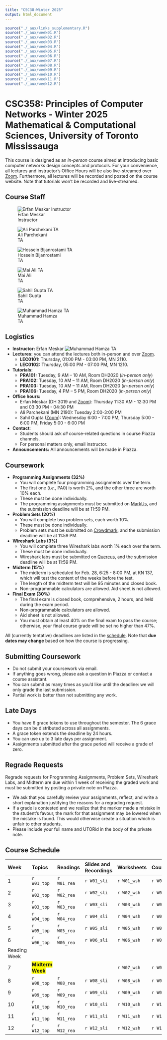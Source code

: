 ```yaml
---
title: "CSC38-Winter 2025"
output: html_document
---
```



```r
source("./_aux/links_supplementary.R")
source("./_aux/week01.R")
source("./_aux/week02.R")
source("./_aux/week03.R")
source("./_aux/week04.R")
source("./_aux/week05.R")
source("./_aux/week06.R")
source("./_aux/week07.R")
source("./_aux/week08.R")
source("./_aux/week09.R")
source("./_aux/week10.R")
source("./_aux/week11.R")
source("./_aux/week12.R")
```


# **CSC358: Principles of Computer Networks - Winter 2025**<br>Mathematical & Computational Sciences, University of Toronto Mississauga

This course is designed as an *in-person* course aimed at introducing basic 
computer networks design concepts and protocols. For your convenience, all 
lectures and instructor's Office Hours will be also live-streamed 
over [Zoom](`r zoom_lec_l`). Furthermore, all lectures will be recorded and
posted on the course website. Note that tutorials won't be recorded 
and live-streamed.

## Course Staff

::: {#people .container .sec}
::: {#shuffle-container .col}

::: instructorphoto
![Erfan Meskar<br>Instructor](./images/erfan_img3.png)
:::
::: instructorphoto
![Ali Parchekani<br>TA](./images/empty.png)
:::
::: instructorphoto
![Hossein Bijanrostami<br>TA](./images/Hossein_photo.jpg)
:::

::: instructorphoto
![Mai Ali<br>TA](./images/Mai_Ali_photo.jpg)
:::

:::
:::


::: {#people .container .sec}
::: {#shuffle-container .col}

::: instructorphoto
![Sahil Gupta<br>TA](./images/empty.png)
:::

::: instructorphoto
![Muhammad Hamza<br>TA](./images/Muhammad.png)
:::

:::
:::


::: sechighlight
::: {#logistics .container .sec}
## Logistics
- **Instructor:** Erfan Meskar ![Muhammad Hamza<br>TA](./images/erfan_email.jpg)
- **Lectures:** you can attend the lectures both in-person and 
over [Zoom](`r zoom_lec_l`).
  - **LEC0101:** Thursday, 01:00 PM - 03:00 PM, MN 2110.
  - **LEC0102:** Thursday, 05:00 PM - 07:00 PM, MN 1210.
- **Tutorials:** 
  - **PRA101:** Tuesday, 9 AM – 10 AM, Room DH2020 (*in-person only*)
  - **PRA102:** Tuesday, 10 AM – 11 AM, Room DH2020 (*in-person only*)
  - **PRA103:** Tuesday, 10 AM – 11 AM, Room DH2020 (*in-person only*)
  - **PRA106:** Tuesday, 4 PM – 5 PM, Room DH2020 (*in-person only*)
- **Office hours:**
  - Erfan Meskar (DH 3019 and [Zoom](`r zoom_lec_l`)): Thursday 11:30 AM - 12:30 PM
  and 03:30 PM - 04:30 PM
  - Ali Parchekani (MN 2190): Tuesday  2:00-3:00 PM
  - Sahil Gupta ([Zoom](`r zoom_sah_l`)): Wednesday 6:00 - 7:00 PM, Thursday 
  5:00 - 6:00 PM, Friday 5:00 - 6:00 PM
- **Contact**: 
  - Students should ask *all* course-related questions in course Piazza 
  channels. <br>
  - For personal matters only, email instructor.
-   **Announcements:** All announcements will be made in Piazza.
:::
:::


::: {#coursework .container .sec}
## Coursework
  - **Programming Assignments (32%)**
    - You will complete four programming assignments over the term.
    - The first one (*i.e.*, PA0) is worth 2%, and the other three are 
    worth 10% each.
    - These must be done individually.
    - The programming assignments must be submitted on [MarkUs](`r markus_l`), and 
    the submission deadline will be at 11:59 PM.
  - **Problem Sets (20%)**
    - You will complete two problem sets, each worth 10%.
    - These must be done individually.
    - Problem sets must be submitted on [Crowdmark](`r crowdmark_l`), and the submission
    deadline will be at 11:59 PM.
  - **Wireshark Labs (3%)**
    - You will complete three Wireshark labs worth 1% each over the term.
    - These must be done individually.
    - Wireshark labs must be submitted on [Quercus](`r quercus_l`), and the submission
    deadline will be at 11:59 PM.
  - **Midterm (15%)**
    - The midterm is scheduled for Feb. 28, 6:25 - 8:00 PM, at KN 137, which 
    will test the content of the weeks before the test.
    - The length of the midterm test will be 95 minutes and closed book.
    - Non-programmable calculators are allowed. Aid sheet is not allowed.
  - **Final Exam (30%)**
    - The final exam is closed book, comprehensive, 2 hours, and held during 
    the exam period.
    - Non-programmable calculators are allowed.
    - Aid sheet is not allowed.
    - You must obtain at least 40% on the final exam to pass the course; 
    otherwise, your final course grade will be set no higher than 47%.

All (currently tentative) deadlines are listed in the [schedule](#schedule). 
Note that **due dates may change** based on how the course is progressing.
:::

::: {#submitting .container .sec}
##  Submitting Coursework
- Do not submit your coursework via email.
- If anything goes wrong, please ask a question in Piazza or contact a course 
assistant.
- You can submit as many times as you'd like until the deadline: we will only 
grade the last submission.
- Partial work is better than not submitting any work.
:::

::: {#latedays .container .sec}
## Late Days
- You have 6 grace tokens to use throughout the semester. The 6 grace days
can be distributed across all assignments.
- A grace token extends the deadline by 24 hours.
- You can use up to 3 late days per assignment.
- Assignments submitted after the grace period will receive a grade of zero.
:::

::: {#sylremark .container .sec}
## Regrade Requests

Regrade requests for Programming Assignments, Problem Sets, Wireshark Labs, 
and Midterm are due within 1 week of receiving the graded work and must be 
submitted by posting a private note on Piazza.

  - We ask that you carefully review your assignments, reflect, and write a 
  short explanation justifying the reasons for a regrading request.
  - If a grade is contested and we realize that the marker made a mistake in the
  student's favour, the mark for that assignment may be lowered when the mistake
  is found. This would otherwise create a situation which is unfair to other
  students.
  - Please include your full name and UTORid in the body of the private note.
:::

::: {#schedule .container .sec}

## Course Schedule

|Week | Topics           | Readings    | Slides and<br>Recordings  | Worksheets | Coursework
|:----|:-----------------|:------------|:---------------|:-----------|:------------------------
|1    | `r W01_top`      | `r W01_rea` | `r W01_sli`| `r W01_wsh`| `r W01_crw`               
|2    | `r W02_top`      | `r W02_rea` | `r W02_sli`| `r W02_wsh`| `r W02_crw`              
|3    | `r W03_top`      | `r W03_rea` | `r W03_sli`| `r W03_wsh`| `r W03_crw`              
|4    | `r W04_top`      | `r W04_rea` | `r W04_sli`| `r W04_wsh`| `r W04_crw`             
|5    | `r W05_top`      | `r W05_rea` | `r W05_sli`| `r W05_wsh`| `r W05_crw`              
|6    | `r W06_top`      | `r W06_rea` | `r W06_sli`| `r W06_wsh`| `r W06_crw`
|Reading Week    
|7    | <span style="background-color: yellow;">**Midterm Week**</span>      |             |            | `r W07_wsh`| `r W07_crw`              
|8    | `r W08_top`      | `r W08_rea` | `r W08_sli`| `r W08_wsh`| `r W08_crw`              
|9    | `r W09_top`      | `r W09_rea` | `r W09_sli`| `r W09_wsh`| `r W09_crw`              
|10   | `r W10_top`      | `r W10_rea` | `r W10_sli`| `r W10_wsh`| `r W10_crw`              
|11   | `r W11_top`      | `r W11_rea` | `r W11_sli`| `r W11_wsh`| `r W11_crw` 
|12   | `r W12_top`      | `r W12_rea` | `r W12_sli`| `r W12_wsh`| `r W12_crw` 
:::
